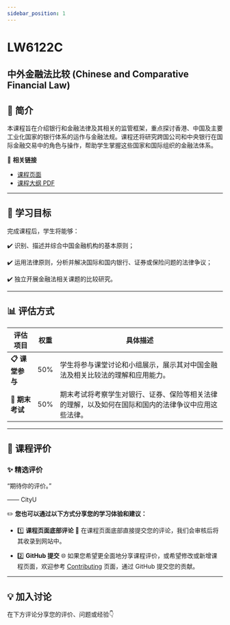 ```yaml
---
sidebar_position: 1
---
```


# LW6122C
## 中外金融法比较 (Chinese and Comparative Financial Law)

## **📘 简介**
本课程旨在介绍银行和金融法律及其相关的监管框架，重点探讨香港、中国及主要工业化国家的银行体系的运作与金融法规。课程还将研究跨国公司和中央银行在国际金融交易中的角色与操作，帮助学生掌握这些国家和国际组织的金融法体系。

🔗 **相关链接**
- [课程页面](https://www.cityu.edu.hk/catalogue/pg/202425/course/LW6122C.htm)
- [课程大纲 PDF](https://www.cityu.edu.hk/catalogue/pg/202425/course/LW6122C.pdf)

---

## **🎯 学习目标**

完成课程后，学生将能够：

✔️ 识别、描述并综合中国金融机构的基本原则；

✔️ 运用法律原则，分析并解决国际和国内银行、证券或保险问题的法律争议；

✔️ 独立开展金融法相关课题的比较研究。

---

## **📊 评估方式**

| **评估项目**          | **权重** | **具体描述**                                                                                       |
|----------------------|---------|---------------------------------------------------------------------------------------------------|
| **📋 课堂参与**       | 50%     | 学生将参与课堂讨论和小组展示，展示其对中国金融法及相关比较法的理解和应用能力。                     |
| **📂 期末考试**       | 50%     | 期末考试将考察学生对银行、证券、保险等相关法律的理解，以及如何在国际和国内的法律争议中应用这些法律。  |

---

## **💬 课程评价**

### ✨ **精选评价**
<div className={commentStyles.commentBox}>
    <p className={commentStyles.commentText}>
        “期待你的评价。”
    </p>
    <p className={commentStyles.commentAuthor}>—— CityU</p>
</div>

✏️ **您也可以通过以下方式分享您的学习体验和建议：**

- 1️⃣ **课程页面底部评论**
💬 在课程页面底部直接提交您的评论，我们会审核后将其收录到网站中。

- 2️⃣ **GitHub 提交**
🌐 如果您希望更全面地分享课程评价，或希望修改或新增课程页面，欢迎参考 [Contributing](https://penjc.github.io/cityU-navigator/contributing) 页面，通过 GitHub 提交您的贡献。

---

## **💡 加入讨论**

在下方评论分享您的评价、问题或经验👇
<Utterances />